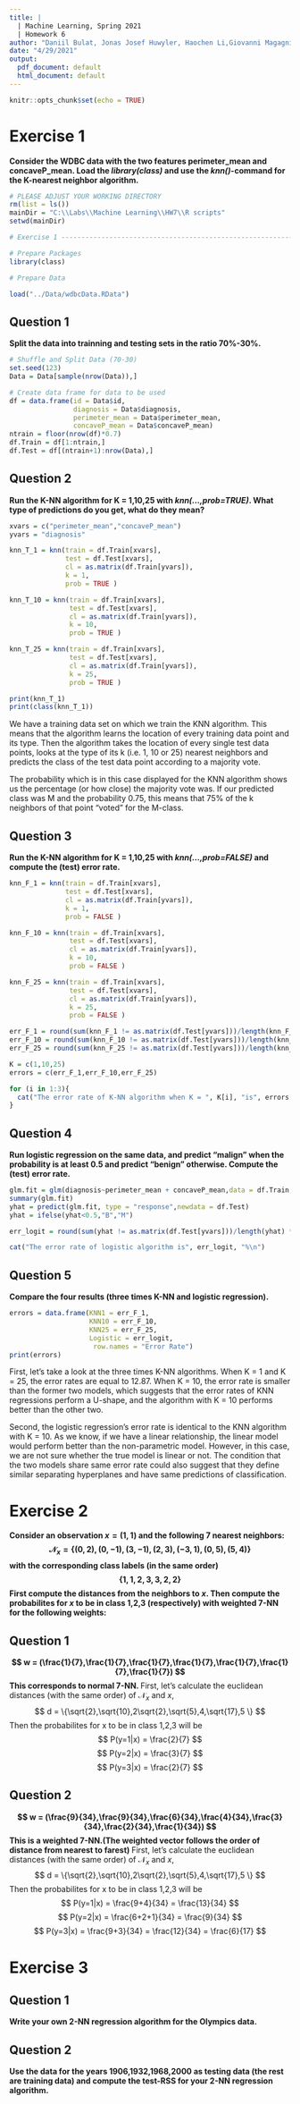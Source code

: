 ```yaml
---
title: |
  | Machine Learning, Spring 2021
  | Homework 6
author: "Daniil Bulat, Jonas Josef Huwyler, Haochen Li,Giovanni Magagnin"
date: "4/29/2021"
output:
  pdf_document: default
  html_document: default
---
```


```r
knitr::opts_chunk$set(echo = TRUE)
```

# Exercise 1
**
Consider the WDBC data with the two features perimeter_mean and concaveP_mean. Load the *library(class)* and use the *knn()*-command for the K-nearest neighbor algorithm. 
**

```r
# PLEASE ADJUST YOUR WORKING DIRECTORY
rm(list = ls())
mainDir = "C:\\Labs\\Machine Learning\\HW7\\R scripts"
setwd(mainDir)

# Exercise 1 --------------------------------------------------------------

# Prepare Packages
library(class)

# Prepare Data

load("../Data/wdbcData.RData") 
```


## Question 1
**
Split the data into trainning and testing sets in the ratio 70%-30%.
**

```r
# Shuffle and Split Data (70-30)
set.seed(123)
Data = Data[sample(nrow(Data)),]

# Create data frame for data to be used
df = data.frame(id = Data$id,
                diagnosis = Data$diagnosis, 
                perimeter_mean = Data$perimeter_mean, 
                concaveP_mean = Data$concaveP_mean)
ntrain = floor(nrow(df)*0.7)
df.Train = df[1:ntrain,]
df.Test = df[(ntrain+1):nrow(Data),]
```


## Question 2
**
Run the K-NN algorithm for K = 1,10,25 with *knn(...,prob=TRUE)*. What type of predictions do you get, what do they mean?
**

```r
xvars = c("perimeter_mean","concaveP_mean")
yvars = "diagnosis"

knn_T_1 = knn(train = df.Train[xvars], 
              test = df.Test[xvars],
              cl = as.matrix(df.Train[yvars]), 
              k = 1, 
              prob = TRUE )

knn_T_10 = knn(train = df.Train[xvars], 
               test = df.Test[xvars],
               cl = as.matrix(df.Train[yvars]), 
               k = 10, 
               prob = TRUE )

knn_T_25 = knn(train = df.Train[xvars], 
               test = df.Test[xvars],
               cl = as.matrix(df.Train[yvars]), 
               k = 25, 
               prob = TRUE )

print(knn_T_1)
print(class(knn_T_1))
```

We have a training data set on which we train the KNN algorithm. This means that the algorithm learns the location of every training data point and its type. Then the algorithm takes the location of every single test data points, looks at the type
of its k (i.e. 1, 10 or 25) nearest neighbors and predicts the class of the test data point according to a majority vote. 

The probability which is in this case displayed for the KNN algorithm shows us the percentage (or how close) the majority vote was. If our predicted class was M and the probability 0.75, this means that 75% of the k neighbors of that point "voted" for the M-class.


## Question 3
**
Run the K-NN algorithm for K = 1,10,25 with *knn(...,prob=FALSE)* and compute the (test) error rate.
**

```r
knn_F_1 = knn(train = df.Train[xvars], 
              test = df.Test[xvars],
              cl = as.matrix(df.Train[yvars]), 
              k = 1, 
              prob = FALSE )

knn_F_10 = knn(train = df.Train[xvars], 
               test = df.Test[xvars],
               cl = as.matrix(df.Train[yvars]), 
               k = 10, 
               prob = FALSE )

knn_F_25 = knn(train = df.Train[xvars], 
               test = df.Test[xvars],
               cl = as.matrix(df.Train[yvars]), 
               k = 25, 
               prob = FALSE )

err_F_1 = round(sum(knn_F_1 != as.matrix(df.Test[yvars]))/length(knn_F_1)* 100,2)
err_F_10 = round(sum(knn_F_10 != as.matrix(df.Test[yvars]))/length(knn_F_10)* 100,2)
err_F_25 = round(sum(knn_F_25 != as.matrix(df.Test[yvars]))/length(knn_F_25)* 100,2)

K = c(1,10,25)
errors = c(err_F_1,err_F_10,err_F_25)

for (i in 1:3){
  cat("The error rate of K-NN algorithm when K = ", K[i], "is", errors[i], "%\n")
}
```




## Question 4
**
Run logistic regression on the same data, and predict "malign" when the probability is at least 0.5 and predict "benign" otherwise. Compute the (test) error rate.
**

```r
glm.fit = glm(diagnosis~perimeter_mean + concaveP_mean,data = df.Train,family = binomial)
summary(glm.fit)
yhat = predict(glm.fit, type = "response",newdata = df.Test)
yhat = ifelse(yhat<0.5,"B","M")

err_logit = round(sum(yhat != as.matrix(df.Test[yvars]))/length(yhat) * 100,2)

cat("The error rate of logistic algorithm is", err_logit, "%\n")
```




## Question 5
**
Compare the four results (three times K-NN and logistic regression).
**

```r
errors = data.frame(KNN1 = err_F_1,
                    KNN10 = err_F_10,
                    KNN25 = err_F_25,
                    Logistic = err_logit,
                     row.names = "Error Rate")
print(errors)
```

First, let's take a look at the three times K-NN algorithms. When K = 1 and K = 25, the error rates are equal to 12.87. When K = 10, the error rate is smaller than the former two models, which suggests that the error rates of KNN regressions perform a U-shape, and the algorithm with K = 10 performs better than the other two.

Second, the logistic regression's error rate is identical to the KNN algorithm with K = 10. As we know, if we have a linear relationship, the linear model would perform better than the non-parametric model. However, in this case, we are not sure whether the true model is linear or not. The condition that the two models share same error rate could also suggest that they define similar separating hyperplanes and have same predictions of classification.


# Exercise 2
**
Consider an observation $x = (1,1)$ and the following 7 nearest neighbors:
$$
\mathcal{N}_x = \{ (0,2),(0,-1),(3,-1),(2,3),(-3,1),(0,5),(5,4) \}
$$
with the corresponding class labels (in the same order)
$$
\{1,1,2,3,3,2,2\}
$$
First compute the distances from the neighbors to $x$. Then compute the probabilites for $x$ to be in class 1,2,3 (respectively) with weighted 7-NN for the following weights:
**

## Question 1
**
$$
w = (\frac{1}{7},\frac{1}{7},\frac{1}{7},\frac{1}{7},\frac{1}{7},\frac{1}{7},\frac{1}{7})
$$
This corresponds to normal 7-NN.
**
First, let's calculate the euclidean distances (with the same order) of $\mathcal{N}_x$ and $x$,
$$
d = \{\sqrt{2},\sqrt{10},2\sqrt{2},\sqrt{5},4,\sqrt{17},5 \}
$$
Then the probabilites  for x to be in class 1,2,3 will be 
$$
P(y=1|x) = \frac{2}{7}
$$
$$
P(y=2|x) = \frac{3}{7}
$$
$$
P(y=3|x) = \frac{2}{7}
$$

## Question 2
**
$$
w = (\frac{9}{34},\frac{9}{34},\frac{6}{34},\frac{4}{34},\frac{3}{34},\frac{2}{34},\frac{1}{34})
$$
This is a weighted 7-NN.(The weighted vector follows the order of distance from nearest to farest)
**
First, let's calculate the euclidean distances (with the same order) of $\mathcal{N}_x$ and $x$,
$$
d = \{\sqrt{2},\sqrt{10},2\sqrt{2},\sqrt{5},4,\sqrt{17},5 \}
$$
Then the probabilites  for x to be in class 1,2,3 will be 
$$
P(y=1|x) = \frac{9+4}{34} = \frac{13}{34}
$$
$$
P(y=2|x) = \frac{6+2+1}{34} = \frac{9}{34}
$$
$$
P(y=3|x) = \frac{9+3}{34} = \frac{12}{34} = \frac{6}{17}
$$

# Exercise 3

## Question 1
**
Write your own 2-NN regression algorithm for the Olympics data.
**

## Question 2
**
Use the data for the years 1906,1932,1968,2000 as testing data (the rest are training data) and compute the test-RSS for your 2-NN regression algorithm.
**

